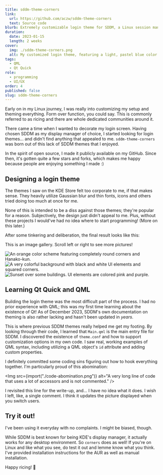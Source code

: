 ```yaml
---
title: sddm-theme-corners
link:
  url: https://github.com/aczw/sddm-theme-corners
  text: Source code
blurb: Extremely customizable login theme for SDDM, a Linux session manager. Open source.
duration:
  date: 2023-01-15
  length: 2 weeks
cover:
  img: ./sddm-theme-corners.png
  alt: My customized login theme, featuring a light, pastel blue color scheme with a glacier wallpaper.
tags:
  - QML
  - Qt Quick
role:
  - programming
  - UI/UX
order: 4
published: false
slug: sddm-theme-corners
---
```



Early on in my Linux journey, I was really into customizing my setup and theming everything. Form over function, you could say. This is commonly referred to as <Link href="https://jie-fang.github.io/blog/basics-of-ricing" newTab>ricing</Link> and there are whole <Link href="https://www.reddit.com/r/unixporn/" newTab>dedicated communities</Link> around it.

There came a time when I wanted to decorate my login screen. Having chosen <Link href="https://github.com/sddm/sddm/" newTab>SDDM</Link> as my display manager of choice, I started looking for login themes... and didn't find anything that appealed to me. `sddm-theme-corners` was born out of this lack of SDDM themes that I enjoyed.

In the spirit of open source, I made it publicly available on my GitHub. Since then, it's gotten quite a few stars and forks, which makes me happy because people are enjoying something I made :\)

## Designing a login theme

The themes I saw on the <Link href="https://store.kde.org/s/KDE%20Store/browse?cat=101&ord=rating" newTab>KDE Store</Link> felt too corporate to me, if that makes sense. They heavily utilize <Link href="https://store.kde.org/s/KDE%20Store/p/1214121" newTab>Gaussian blur</Link> and <Link href="https://store.kde.org/s/KDE%20Store/p/1283380" newTab>thin fonts, icons</Link> and others tried doing <Link href="https://store.kde.org/s/KDE%20Store/p/1283380" newTab>too much at once</Link> for me.

None of this is intended to be a diss against those themes; they're popular for a reason. Subjectively, the design just didn't appeal to me. Plus, without these projects I would've had no idea where to start programming! (More on this later.)

After some tinkering and deliberation, the final result looks like this:

<div class="p-3.5 bg-sweater-9 rounded-xl space-y-3.5">
<p class="text-sweater-3 font-mono text-sm">This is an image gallery. Scroll left or right to see more pictures!</p>
<div class="flex overflow-x-scroll gap-3.5 snap-x snap-mandatory"><Img src={import("./hanako.png")} alt="An orange color scheme featuring completely round corners and Hanako-kun." className="snap-center" />
<Img src={import("./loud.png")} alt="A very colorful background with black and white UI elements and squared corners." className="snap-center" />
<Img src={import("./sky.png")} alt="Sunset over some buildings. UI elements are colored pink and purple." className="snap-center" /></div>
</div>

## Learning Qt Quick and QML

Building the login theme was the most difficult part of the process. I had no prior experience with QML; this was my first time learning about the existence of Qt! As of December 2023, SDDM's own <Link href="https://github.com/sddm/sddm/blob/develop/docs/THEMING.md" newTab>documentation on theming</Link> is also rather lacking and hasn't been updated in *years*.

This is where previous SDDM themes really helped me get my footing. By looking through their code, I learned that `Main.qml` is the main entry file for SDDM. I discovered the existence of `theme.conf` and how to support customization options in my own code. I saw real, working examples of QML syntax, including utilizing a QML object's `id` attribute and adding custom properties.

I definitely committed some coding sins figuring out how to hook everything together. I'm particularly proud of this abomination:

<Img src={import("./code-abomination.png")} alt="A very long line of code that uses a lot of accessors and is not commented." />

I revisited this line for the write-up, and... I have no idea what it does. I wish I left, like, a single comment. I think it updates the picture displayed when you switch users.

## Try it out!

I've been using it everyday with no complaints. I might be biased, though.

While SDDM is best known for being KDE's display manager, it actually works for any desktop environment. So `corners` does as well! If you're on Linux and like what you see, do test it out and lemme know what you think. I've provided <Link href="https://github.com/aczw/sddm-theme-corners#installation" newTab>installation instructions</Link> for the AUR as well as manual installation.

Happy ricing! 🍚